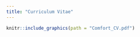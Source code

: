 ```yaml
---
title: "Curriculum Vitae"
---
```



```r

knitr::include_graphics(path = "Comfort_CV.pdf")

```



